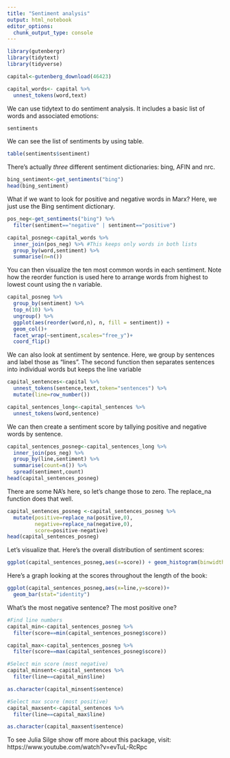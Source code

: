 ```yaml
---
title: "Sentiment analysis"
output: html_notebook
editor_options: 
  chunk_output_type: console
---
```


```r
library(gutenbergr)
library(tidytext)
library(tidyverse)

capital<-gutenberg_download(46423) 

capital_words<- capital %>%
  unnest_tokens(word,text)
```

We can use tidytext to do sentiment analysis. It includes a basic list of words and associated emotions:

```r
sentiments
```

We can see the list of sentiments by using table.

```r
table(sentiments$sentiment)
```

There's actually *three* different sentiment dictionaries: bing, AFIN and nrc. 

```r
bing_sentiment<-get_sentiments("bing")
head(bing_sentiment)
```


What if we want to look for positive and negative words in Marx? Here, we just use the Bing sentiment dictionary.

```r
pos_neg<-get_sentiments("bing") %>%
  filter(sentiment=="negative" | sentiment=="positive")

capital_posneg<-capital_words %>%
  inner_join(pos_neg) %>% #This keeps only words in both lists
  group_by(word,sentiment) %>%
  summarise(n=n())
```

You can then visualize the ten most common words in each sentiment. Note how the reorder function is used here to arrange words from highest to lowest count using the n variable.

```r
capital_posneg %>%
  group_by(sentiment) %>%
  top_n(10) %>%
  ungroup() %>%
  ggplot(aes(reorder(word,n), n, fill = sentiment)) + 
  geom_col()+
  facet_wrap(~sentiment,scales="free_y")+
  coord_flip()
```

We can also look at sentiment by sentence. Here, we group by sentences and label those as "lines". The second function then separates sentences into individual words but keeps the line variable

```r
capital_sentences<-capital %>%
  unnest_tokens(sentence,text,token="sentences") %>%
  mutate(line=row_number()) 

capital_sentences_long<-capital_sentences %>%
  unnest_tokens(word,sentence)
```

We can then create a sentiment score by tallying positive and negative words by sentence.

```r
capital_sentences_posneg<-capital_sentences_long %>%
  inner_join(pos_neg) %>%
  group_by(line,sentiment) %>%
  summarise(count=n()) %>%
  spread(sentiment,count)
head(capital_sentences_posneg)
```
There are some NA's here, so let's change those to zero. The replace_na function does that well.

```r
capital_sentences_posneg <-capital_sentences_posneg %>%
  mutate(positive=replace_na(positive,0),
         negative=replace_na(negative,0),
         score=positive-negative)
head(capital_sentences_posneg)
```

Let's visualize that. Here's the overall distribution of sentiment scores:

```r
ggplot(capital_sentences_posneg,aes(x=score)) + geom_histogram(binwidth=0.5)
```

Here's a graph looking at the scores throughout the length of the book: 

```r
ggplot(capital_sentences_posneg,aes(x=line,y=score))+
  geom_bar(stat="identity")
```

What's the most negative sentence? The most positive one?

```r
#Find line numbers
capital_min<-capital_sentences_posneg %>%
  filter(score==min(capital_sentences_posneg$score))

capital_max<-capital_sentences_posneg %>%
  filter(score==max(capital_sentences_posneg$score))

#Select min score (most negative)
capital_minsent<-capital_sentences %>%
  filter(line==capital_min$line) 

as.character(capital_minsent$sentence)

#Select max score (most positive)
capital_maxsent<-capital_sentences %>%
  filter(line==capital_max$line) 

as.character(capital_maxsent$sentence)
```

To see Julia Silge show off more about this package, visit: https://www.youtube.com/watch?v=evTuL-RcRpc


